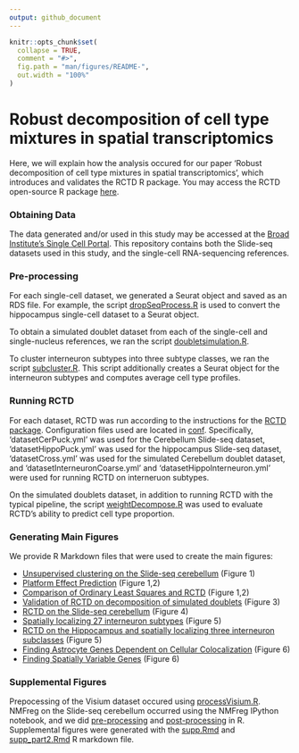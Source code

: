 ```yaml
---
output: github_document
---
```


<!-- README.md is generated from README.Rmd. Please edit that file -->

```r
knitr::opts_chunk$set(
  collapse = TRUE,
  comment = "#>",
  fig.path = "man/figures/README-",
  out.width = "100%"
)
```

# Robust decomposition of cell type mixtures in spatial transcriptomics

<!-- badges: start -->
<!-- badges: end -->

Here, we will explain how the analysis occured for our paper 'Robust decomposition of cell type mixtures in spatial transcriptomics',
which introduces and validates the RCTD R package. You may access the RCTD open-source R package [here](https://github.com/dmcable/RCTD).

### Obtaining Data

The data generated and/or used in this study may be accessed at the [Broad Institute's Single Cell Portal](https://singlecell.broadinstitute.org/single_cell/study/SCP948). This repository contains 
both the Slide-seq datasets used in this study, and the single-cell RNA-sequencing references.

### Pre-processing

For each single-cell dataset, we generated a Seurat object and saved as an RDS file. For example, the script
[dropSeqProcess.R](https://github.com/dmcable/RCTD/tree/dev/AnalysisPaper/Rscripts/dropSeqProcess.R) is used to
convert the hippocampus single-cell dataset to a Seurat object.

To obtain a simulated doublet dataset from each of the single-cell and single-nucleus references, we ran the script
[doubletsimulation.R](https://github.com/dmcable/RCTD/tree/dev/AnalysisPaper/Rscripts/doubletsimulation.R).

To cluster interneuron subtypes into three subtype classes, we ran the script [subcluster.R](https://github.com/dmcable/RCTD/tree/dev/AnalysisPaper/Rscripts/subcluster.R). This script additionally 
creates a Seurat object for the interneuron subtypes and computes average cell type profiles.

### Running RCTD

For each dataset, RCTD was run according to the instructions for the [RCTD package](https://github.com/dmcable/RCTD). Configuration
files used are located in [conf](https://github.com/dmcable/RCTD/tree/dev/AnalysisPaper/conf). Specifically, 'datasetCerPuck.yml' was
used for the Cerebellum Slide-seq dataset, 'datasetHippoPuck.yml' was used for the hippocampus Slide-seq dataset, 'datasetCross.yml' was used 
for the simulated Cerebellum doublet dataset, and 'datasetInterneuronCoarse.yml' and 'datasetHippoInterneuron.yml' were used for running RCTD on
interneruon subtypes.

On the simulated doublets dataset, in addition to running RCTD with the typical pipeline, the script [weightDecompose.R](https://github.com/dmcable/RCTD/tree/dev/AnalysisPaper/Rscripts/weightDecompose.R) was used to evaluate RCTD's ability to predict
cell type proportion.

### Generating Main Figures

We provide R Markdown files that were used to create the main figures:

* [Unsupervised clustering on the Slide-seq cerebellum](https://raw.githack.com/dmcable/RCTD/dev/AnalysisPaper/MainFigures/figure1.html) (Figure 1)
* [Platform Effect Prediction](https://raw.githack.com/dmcable/RCTD/dev/AnalysisPaper/MainFigures/figure2-platform-effect.html) (Figure 1,2)
* [Comparison of Ordinary Least Squares and RCTD](https://raw.githack.com/dmcable/RCTD/dev/AnalysisPaper/MainFigures/figure2.html) (Figure 1,2)
* [Validation of RCTD on decomposition of simulated doublets](https://raw.githack.com/dmcable/RCTD/dev/AnalysisPaper/MainFigures/figure3.html) (Figure 3)
* [RCTD on the Slide-seq cerebellum](https://raw.githack.com/dmcable/RCTD/dev/AnalysisPaper/MainFigures/figure4.html) (Figure 4)
* [Spatially localizing 27 interneuron subtypes](https://raw.githack.com/dmcable/RCTD/dev/AnalysisPaper/MainFigures/figure5-all.html) (Figure 5)
* [RCTD on the Hippocampus and spatially localizing three interneuron subclasses](https://raw.githack.com/dmcable/RCTD/dev/AnalysisPaper/MainFigures/figure5-interneurons.html) (Figure 5)
* [Finding Astrocyte Genes Dependent on Cellular Colocalization](https://raw.githack.com/dmcable/RCTD/dev/AnalysisPaper/MainFigures/figure6-astrocytes.html) (Figure 6)
* [Finding Spatially Variable Genes](https://raw.githack.com/dmcable/RCTD/dev/AnalysisPaper/MainFigures/figure6-spatialgenes.html) (Figure 6)

### Supplemental Figures

Prepocessing of the Visium dataset occured using [processVisium.R](https://github.com/dmcable/RCTD/tree/dev/AnalysisPaper/Rscripts/processVisium.R). NMFreg on the Slide-seq cerebellum occurred using the NMFreg IPython notebook, and we did [pre-processing](https://github.com/dmcable/RCTD/tree/dev/AnalysisPaper/Rscripts/prepareNMF.R) and [post-processing](https://github.com/dmcable/RCTD/tree/dev/AnalysisPaper/Rscripts/processNMF.R) in R. Supplemental figures were generated with the [supp.Rmd](https://github.com/dmcable/RCTD/tree/dev/AnalysisPaper/SuppFigures/supp.Rmd) and [supp_part2.Rmd](https://github.com/dmcable/RCTD/tree/dev/AnalysisPaper/SuppFigures/supp_part2.Rmd) R markdown file.
